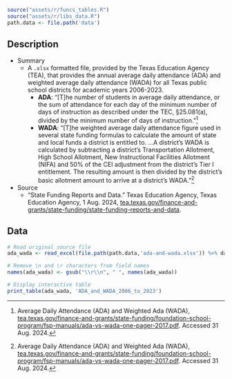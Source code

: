 ```r
source("assets/r/funcs_tables.R")
source("assets/r/libs_data.R")
path.data <- file.path('data')
```

## Description

- Summary
	- A `.xlsx` formatted file, provided by the Texas Education Agency (TEA), that provides the annual average daily attendance (ADA) and weighted average daily attendance (WADA) for all Texas public school districts for academic years 2006-2023.
		- **ADA**: "[T]he number of students in average daily attendance, or the sum of attendance for each day of the minimum number of days of instruction as described under the TEC, §25.081(a), divided by the minimum number of days of instruction."^[Average Daily Attendance (ADA) and Weighted Ada (WADA), [tea.texas.gov/finance-and-grants/state-funding/foundation-school-program/fsp-manuals/ada-vs-wada-one-pager-2017.pdf](https://tea.texas.gov/finance-and-grants/state-funding/foundation-school-program/fsp-manuals/ada-vs-wada-one-pager-2017.pdf). Accessed 31 Aug. 2024.]
		- **WADA**: "[T]he weighted average daily attendance figure used in several state funding formulas to calculate the amount of state and local funds a district is entitled to. ...A district's WADA is calculated by subtracting a district’s Transportation Allotment, High School Allotment, New Instructional Facilities Allotment (NIFA) and 50% of the CEI adjustment from the district's Tier I entitlement. The resulting amount is then divided by the district's basic allotment amount to arrive at a district's WADA."^[Average Daily Attendance (ADA) and Weighted Ada (WADA), [tea.texas.gov/finance-and-grants/state-funding/foundation-school-program/fsp-manuals/ada-vs-wada-one-pager-2017.pdf](https://tea.texas.gov/finance-and-grants/state-funding/foundation-school-program/fsp-manuals/ada-vs-wada-one-pager-2017.pdf). Accessed 31 Aug. 2024.]
- Source
	- “State Funding Reports and Data.” Texas Education Agency, Texas Education Agency, 1 Aug. 2024, [tea.texas.gov/finance-and-grants/state-funding/state-funding-reports-and-data](https://tea.texas.gov/sites/default/files/ada-and-wada.xlsx). 

## Data

```r
# Read original source file
ada_wada <- read_excel(file.path(path.data,'ada-and-wada.xlsx')) %>% data.table

# Remove \n and \r characters from field names
names(ada_wada) <- gsub("\\r\\n", " ", names(ada_wada))

# Display interactive table
print_table(ada_wada, 'ADA_and_WADA_2006_to_2023')
```





